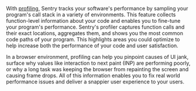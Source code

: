 With [profiling](/product/profiling/), Sentry tracks your software's performance by sampling your program's call stack in a variety of environments. This feature collects function-level information about your code and enables you to fine-tune your program's performance. Sentry's profiler captures function calls and their exact locations, aggregates them, and shows you the most common code paths of your program. This highlights areas you could optimize to help increase both the performance of your code and user satisfaction.

In a browser environment, profiling can help you pinpoint causes of UI jank, surface why values like interaction to next paint (INP) are performing poorly, or why a long task was keeping the browser from repainting the screen and causing frame drops. All of this information enables you to fix real world performance issues and deliver a snappier user experience to your users.

